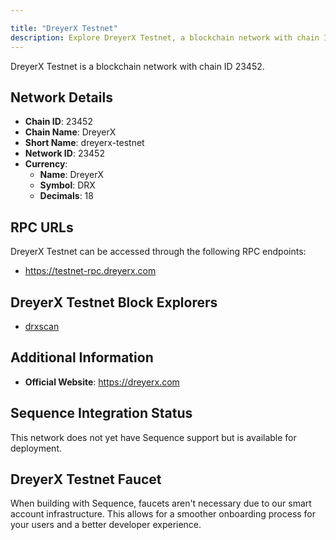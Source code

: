 ```yaml
---

title: "DreyerX Testnet"
description: Explore DreyerX Testnet, a blockchain network with chain ID 23452. Learn about its native currency, DreyerX, and how to interact with the network.
---
```




DreyerX Testnet is a blockchain network with chain ID 23452.

## Network Details

- **Chain ID**: 23452
- **Chain Name**: DreyerX
- **Short Name**: dreyerx-testnet
- **Network ID**: 23452
- **Currency**: 
  - **Name**: DreyerX
  - **Symbol**: DRX
  - **Decimals**: 18

## RPC URLs

DreyerX Testnet can be accessed through the following RPC endpoints:

- https://testnet-rpc.dreyerx.com

## DreyerX Testnet Block Explorers

- [drxscan](https://testnet-scan.dreyerx.com)

## Additional Information

- **Official Website**: https://dreyerx.com

## Sequence Integration Status

This network does not yet have Sequence support but is available for deployment.

## DreyerX Testnet Faucet

When building with Sequence, faucets aren't necessary due to our smart account infrastructure. This allows for a smoother onboarding process for your users and a better developer experience.
